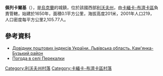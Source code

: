 {{coord|50|11|11|N|24|23|41|E|scale:100000|display=title}}

'''佩列卡爾基'''（{{lang-uk|Перекалки}}），是[[烏克蘭|烏克蘭]]的城鎮，位於該國西部[[利沃夫州|利沃夫州]]，由[[卡緬卡-布濟卡區|卡緬卡-布濟卡區]]負責管轄，始建於1650年，面積0.1平方公里，海拔高度201米，2001年人口219，人口密度每平方公里2,105.77人。

==參考資料==
*[http://www.uaidx.com/13/287/index Довідник поштових індексів України. Львівська область. Кам'янка-Бузький район]{{Wayback|url=http://www.uaidx.com/13/287/index |date=20160909184945 }}
* [http://weather.in.ua/ua/l'vovskaja/19848 Погода в селі Перекалки] {{Wayback|url=http://weather.in.ua/ua/l%27vovskaja/19848 |date=20220331102304 }}

[[Category:利沃夫州村落|Category:利沃夫州村落]]
[[Category:卡緬卡-布濟卡區村落|Category:卡緬卡-布濟卡區村落]]


{{Lviv-geo-stub}}